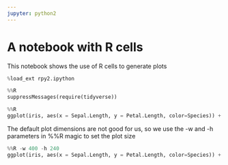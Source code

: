 ```yaml
---
jupyter: python2
---
```


# A notebook with R cells

This notebook shows the use of R cells to generate plots

```python
%load_ext rpy2.ipython
```

```python
%%R
suppressMessages(require(tidyverse))
```

```python
%%R
ggplot(iris, aes(x = Sepal.Length, y = Petal.Length, color=Species)) + geom_point()
```

The default plot dimensions are not good for us, so we use the -w and -h parameters in %%R magic to set the plot size

```python
%%R -w 400 -h 240
ggplot(iris, aes(x = Sepal.Length, y = Petal.Length, color=Species)) + geom_point()
```

